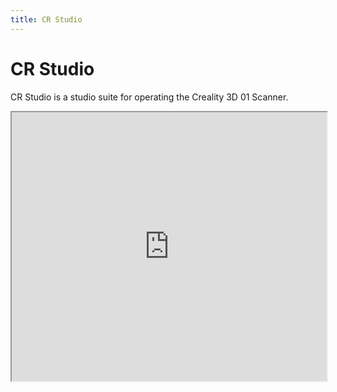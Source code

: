 ```yaml
---
title: CR Studio
---
```


# CR Studio

CR Studio is a studio suite for operating the Creality 3D 01 Scanner.

<iframe
  width="100%"
  height="430"
  src="https://www.youtube.com/embed/m5Q8ezswitc"
/>

Te Wāhi has a dedicated 3D scanner that can be used to scan anything from small objects to entire people. The CR Studio app is used to control the scanner and process all scans to create a 3D model.

The 3D01 scanner works best on small to medium sized objects. It is possible to use the electronic turntable in the space to slowly rotate the object as you are scanning. For anything like a human body, using an app such as [Polycam](https://poly.cam) is recommended instead.

## Supported filetypes

All scans will export as either .OBJ (shows colours and materials of model), or .STL (no colours, but better compatibility for 3D printing)

## Minimum system requirements

At least 4GB of RAM. At least 1GB of available hard-disk space. Intel HD or similar graphics card with at least 512 MB video memory

## Downloads

[Download for Windows](https://cdn.tewahi.me/CR+Studio_1.7.5.086.exe)

[Download for Mac](https://cdn.tewahi.me/CRStudio_2021.12.dmg)

[Calibration file (you need this when first setting your computer up)](https://cdn.tewahi.me/calib213592.txt)
